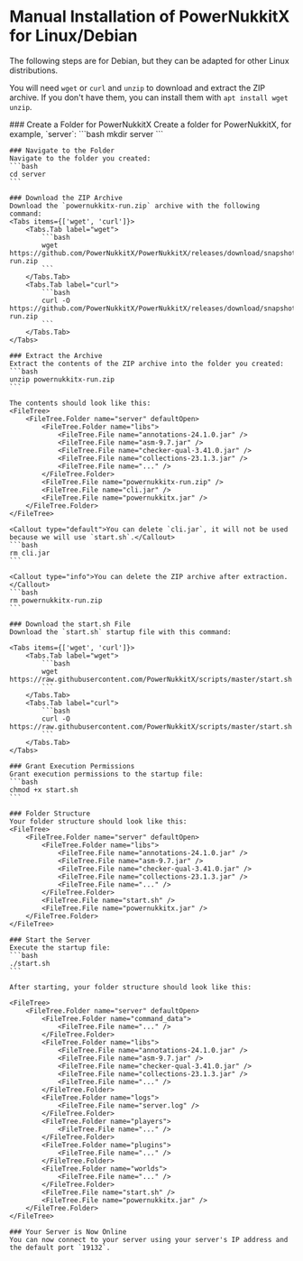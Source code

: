 
# Manual Installation of PowerNukkitX for Linux/Debian

The following steps are for Debian, but they can be adapted for other Linux distributions.

<Callout type="default">You will need `wget` or `curl` and `unzip` to download and extract the ZIP archive. If you don't have them, you can install them with `apt install wget unzip`.</Callout>

<Steps>
    ### Create a Folder for PowerNukkitX
    Create a folder for PowerNukkitX, for example, `server`:
    ```bash
    mkdir server
    ```

    ### Navigate to the Folder
    Navigate to the folder you created:
    ```bash
    cd server
    ```

    ### Download the ZIP Archive
    Download the `powernukkitx-run.zip` archive with the following command:
    <Tabs items={['wget', 'curl']}>
        <Tabs.Tab label="wget">
            ```bash
            wget https://github.com/PowerNukkitX/PowerNukkitX/releases/download/snapshot/powernukkitx-run.zip
            ```
        </Tabs.Tab>
        <Tabs.Tab label="curl">
            ```bash
            curl -O https://github.com/PowerNukkitX/PowerNukkitX/releases/download/snapshot/powernukkitx-run.zip
            ```
        </Tabs.Tab>
    </Tabs>

    ### Extract the Archive
    Extract the contents of the ZIP archive into the folder you created:
    ```bash
    unzip powernukkitx-run.zip
    ```

    The contents should look like this:
    <FileTree>
        <FileTree.Folder name="server" defaultOpen>
            <FileTree.Folder name="libs">
                <FileTree.File name="annotations-24.1.0.jar" />
                <FileTree.File name="asm-9.7.jar" />
                <FileTree.File name="checker-qual-3.41.0.jar" />
                <FileTree.File name="collections-23.1.3.jar" />
                <FileTree.File name="..." />
            </FileTree.Folder>
            <FileTree.File name="powernukkitx-run.zip" />
            <FileTree.File name="cli.jar" />
            <FileTree.File name="powernukkitx.jar" />
        </FileTree.Folder>
    </FileTree>

    <Callout type="default">You can delete `cli.jar`, it will not be used because we will use `start.sh`.</Callout>
    ```bash
    rm cli.jar
    ```

    <Callout type="info">You can delete the ZIP archive after extraction.</Callout>
    ```bash
    rm powernukkitx-run.zip
    ```

    ### Download the start.sh File
    Download the `start.sh` startup file with this command:

    <Tabs items={['wget', 'curl']}>
        <Tabs.Tab label="wget">
            ```bash
            wget https://raw.githubusercontent.com/PowerNukkitX/scripts/master/start.sh
            ```
        </Tabs.Tab>
        <Tabs.Tab label="curl">
            ```bash
            curl -O https://raw.githubusercontent.com/PowerNukkitX/scripts/master/start.sh
            ```
        </Tabs.Tab>
    </Tabs>

    ### Grant Execution Permissions
    Grant execution permissions to the startup file:
    ```bash
    chmod +x start.sh
    ```

    ### Folder Structure
    Your folder structure should look like this:
    <FileTree>
        <FileTree.Folder name="server" defaultOpen>
            <FileTree.Folder name="libs">
                <FileTree.File name="annotations-24.1.0.jar" />
                <FileTree.File name="asm-9.7.jar" />
                <FileTree.File name="checker-qual-3.41.0.jar" />
                <FileTree.File name="collections-23.1.3.jar" />
                <FileTree.File name="..." />
            </FileTree.Folder>
            <FileTree.File name="start.sh" />
            <FileTree.File name="powernukkitx.jar" />
        </FileTree.Folder>
    </FileTree>

    ### Start the Server
    Execute the startup file:
    ```bash
    ./start.sh
    ```

    After starting, your folder structure should look like this:

    <FileTree>
        <FileTree.Folder name="server" defaultOpen>
            <FileTree.Folder name="command_data">
                <FileTree.File name="..." />
            </FileTree.Folder>
            <FileTree.Folder name="libs">
                <FileTree.File name="annotations-24.1.0.jar" />
                <FileTree.File name="asm-9.7.jar" />
                <FileTree.File name="checker-qual-3.41.0.jar" />
                <FileTree.File name="collections-23.1.3.jar" />
                <FileTree.File name="..." />
            </FileTree.Folder>
            <FileTree.Folder name="logs">
                <FileTree.File name="server.log" />
            </FileTree.Folder>
            <FileTree.Folder name="players">
                <FileTree.File name="..." />
            </FileTree.Folder>
            <FileTree.Folder name="plugins">
                <FileTree.File name="..." />
            </FileTree.Folder>
            <FileTree.Folder name="worlds">
                <FileTree.File name="..." />
            </FileTree.Folder>
            <FileTree.File name="start.sh" />
            <FileTree.File name="powernukkitx.jar" />
        </FileTree.Folder>
    </FileTree>

    ### Your Server is Now Online
    You can now connect to your server using your server's IP address and the default port `19132`.
</Steps>
